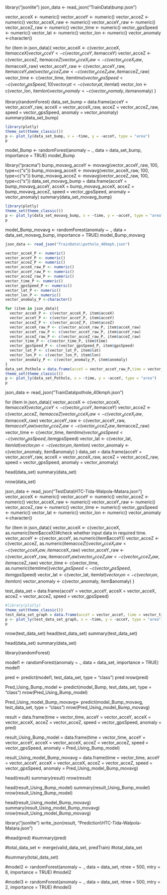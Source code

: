 library("jsonlite")
json_data <- read_json("TrainData\\bump.json")

vector_acceX <- numeric()
vector_acceY <- numeric()
vector_acceZ <- numeric()
vector_acceX_raw <- numeric()
vector_acceY_raw <- numeric()
vector_acceZ_raw <- numeric()
vector_time <- numeric()
vector_gpsSpeed <- numeric()
vector_lat <- numeric()
vector_lon <- numeric()
vector_anomaly <-character()

for (item in json_data){
  vector_acceX <- c(vector_acceX, item$acceX)
  vector_acceY <- c(vector_acceY, item$acceY)
  vector_acceZ <- c(vector_acceZ, item$acceZ)
  vector_acceX_raw <- c(vector_acceX_raw, item$acceX_raw)
  vector_acceY_raw <- c(vector_acceY_raw, item$acceY_raw)
  vector_acceZ_raw <- c(vector_acceZ_raw, item$acceZ_raw)
  vector_time <- c(vector_time, item$time)
  vector_gpsSpeed <- c(vector_gpsSpeed, 10)
  vector_lat <- c(vector_lat, item$lat)
  vector_lon <- c(vector_lon, item$lon)
  vector_anomaly <- c(vector_anomaly, item$anomaly)
}

library(randomForest)
data_set_bump = data.frame(acceY = vector_acceY_raw, acceX = vector_acceX_raw, acceZ = vector_acceZ_raw, speed = vector_gpsSpeed, anomaly = vector_anomaly)  
summary(data_set_bump)
```r

library(plotly)
theme_set(theme_classic())
p <- plot_ly(data_set_bump, x = ~time, y = ~acceY, type = "area")
p
```
model_Bump <- randomForest(anomaly ~ ., data = data_set_bump, importance = TRUE)
model_Bump


library("pracma")
bump_movavg_acceY <- movavg(vector_acceY_raw, 100, type=c("s"))
bump_movavg_acceX <- movavg(vector_acceX_raw, 100, type=c("s"))
bump_movavg_acceZ <- movavg(vector_acceZ_raw, 100, type=c("s"))
data_set_movavg_bump = data.frame(acceY = bump_movavg_acceY, acceX = bump_movavg_acceX, acceZ = bump_movavg_acceZ, speed = vector_gpsSpeed, anomaly = vector_anomaly)
summary(data_set_movavg_bump)
```r

library(plotly)
theme_set(theme_classic())
p <- plot_ly(data_set_movavg_bump, x = ~time, y = ~acceY, type = "area")
p
```
model_Bump_movavg <- randomForest(anomaly ~ ., data = data_set_movavg_bump, importance = TRUE)
model_Bump_movavg




```r
json_data <- read_json("TrainData\\pothole_40kmph.json")

vector_acceX_P <- numeric()
vector_acceY_P <- numeric()
vector_acceZ_P <- numeric()
vector_acceX_raw_P <- numeric()
vector_acceY_raw_P <- numeric()
vector_acceZ_raw_P <- numeric()
vector_time_P <- numeric()
vector_gpsSpeed_P <- numeric()
vector_lat_P <- numeric()
vector_lon_P <- numeric()
vector_anomaly_P <-character()

for (item in json_data){
  vector_acceX_P <- c(vector_acceX_P, item$acceX)
  vector_acceY_P <- c(vector_acceY_P, item$acceY)
  vector_acceZ_P <- c(vector_acceZ_P, item$acceZ)
  vector_acceX_raw_P <- c(vector_acceX_raw_P, item$acceX_raw)
  vector_acceY_raw_P <- c(vector_acceY_raw_P, item$acceY_raw)
  vector_acceZ_raw_P <- c(vector_acceZ_raw_P, item$acceZ_raw)
  vector_time_P <- c(vector_time_P, item$time)
  vector_gpsSpeed_P <- c(vector_gpsSpeed_P, item$gpsSpeed)
  vector_lat_P <- c(vector_lat_P, item$lat)
  vector_lon_P <- c(vector_lon_P, item$lon)
  vector_anomaly_P <- c(vector_anomaly_P, item$anomaly)
}
data_set_Pothole = data.frame(acceY = vector_acceY_raw_P,time = vector_time_P )
theme_set(theme_classic())
p <- plot_ly(data_set_Pothole, x = ~time, y = ~acceY, type = "area")
p
```



json_data <- read_json("TrainData\\pothole_40kmph.json")

for (item in json_data){
  vector_acceX <- c(vector_acceX, item$acceX)
  vector_acceY <- c(vector_acceY, item$acceY)
  vector_acceZ <- c(vector_acceZ, item$acceZ)
  vector_acceX_raw <- c(vector_acceX_raw, item$acceX_raw)
  vector_acceY_raw <- c(vector_acceY_raw, item$acceY_raw)
  vector_acceZ_raw <- c(vector_acceZ_raw, item$acceZ_raw)
  vector_time <- c(vector_time, item$time)
  vector_gpsSpeed <- c(vector_gpsSpeed, item$gpsSpeed)
  vector_lat <- c(vector_lat, item$lat)
  vector_lon <- c(vector_lon, item$lon)
  vector_anomaly <- c(vector_anomaly, item$anomaly)
}
data_set = data.frame(acceY = vector_acceY_raw, acceX = vector_acceX_raw, acceZ = vector_acceZ_raw, speed = vector_gpsSpeed, anomaly = vector_anomaly)

head(data_set)
summary(data_set)

nrow(data_set)


json_data <- read_json("TestData\\HTC-Tida-Walpola-Matara.json")
vector_acceX <- numeric()
vector_acceY <- numeric()
vector_acceZ <- numeric()
vector_acceX_raw <- numeric()
vector_acceY_raw <- numeric()
vector_acceZ_raw <- numeric()
vector_time <- numeric()
vector_gpsSpeed <- numeric()
vector_lat <- numeric()
vector_lon <- numeric()
vector_anomaly <-character()

for (item in json_data){
  vector_acceX <- c(vector_acceX, as.numeric(item$acceX))#check whether input data in required time.
  vector_acceY <- c(vector_acceY, as.numeric(item$acceY))
  vector_acceZ <- c(vector_acceZ, as.numeric(item$acceZ))
  vector_acceX_raw <- c(vector_acceX_raw, item$acceX_raw)
  vector_acceY_raw <- c(vector_acceY_raw, item$acceY_raw)
  vector_acceZ_raw <- c(vector_acceZ_raw, item$acceZ_raw)
  vector_time <- c(vector_time, as.numeric(item$time))
  vector_gpsSpeed <- c(vector_gpsSpeed, item$gpsSpeed)
  vector_lat <- c(vector_lat, item$lat)
  vector_lon <- c(vector_lon, item$lon)
  vector_anomaly <- c(vector_anomaly, item$anomaly)
}

test_data_set = data.frame(acceY = vector_acceY, acceX = vector_acceX, acceZ = vector_acceZ, speed = vector_gpsSpeed)

```r
#library(plotly)
theme_set(theme_classic())
test_data_set_graph = data.frame(acceY = vector_acceY, time = vector_time )
p <- plot_ly(test_data_set_graph, x = ~time, y = ~acceY, type = "area")
p
```


nrow(test_data_set)
head(test_data_set)
summary(test_data_set)

head(data_set)
summary(data_set)

library(randomForest)
  
model1 <- randomForest(anomaly ~ ., data = data_set, importance = TRUE)
model1

pred <- predict(model1, test_data_set, type = "class")
pred
nrow(pred)

Pred_Using_Bump_model <- predict(model_Bump, test_data_set, type = "class")
nrow(Pred_Using_Bump_model)

Pred_Using_model_Bump_movavg<- predict(model_Bump_movavg, test_data_set, type = "class")
nrow(Pred_Using_model_Bump_movavg)

result = data.frame(time = vector_time, acceY = vector_acceY, acceX = vector_acceX, acceZ = vector_acceZ, speed = vector_gpsSpeed, anomaly = pred)

result_Using_Bump_model = data.frame(time = vector_time, acceY = vector_acceY, acceX = vector_acceX, acceZ = vector_acceZ, speed = vector_gpsSpeed, anomaly = Pred_Using_Bump_model)

result_Using_model_Bump_movavg = data.frame(time = vector_time, acceY = vector_acceY, acceX = vector_acceX, acceZ = vector_acceZ, speed = vector_gpsSpeed, anomaly = Pred_Using_model_Bump_movavg)

head(result)
summary(result)
nrow(result)

head(result_Using_Bump_model)
summary(result_Using_Bump_model)
nrow(result_Using_Bump_model)

head(result_Using_model_Bump_movavg)
summary(result_Using_model_Bump_movavg)
nrow(result_Using_model_Bump_movavg)


library("jsonlite")
write_json(result, "Prediction\\HTC-Tida-Walpola-Matara.json")

#head(pred)
#summary(pred)



#total_data_set <- merge(valid_data_set, predTrain)
#total_data_set

#summary(total_data_set)

#model2 <- randomForest(anomaly ~ ., data = data_set, ntree = 500, mtry = 6, importance = TRUE)
#model2

#model3 <- randomForest(anomaly ~ ., data = data_set, ntree = 500, mtry = 2, importance = TRUE)
#model3

